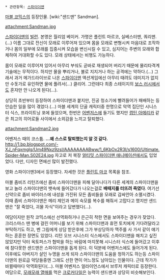  * 관련항목: [[스파이더맨]]

[[마블 코믹스]]의 등장인물. [wiki:"샌드맨" Sandman].

attachment:Sandman.jpg

[[스파이더맨]]의 [[빌런]]. 본명은 월리엄 베이커. 가명은 플린트 마르코, 실베스터맨, 쿼리맨.(...) 이름 그대로 전신이 모래로 이루어져 있으며 몸을 모래로 변형시켜 마음대로 조작하거나 몸의 일부에 모래를 집중시켜 모습을 변신시킬 수 있고, 심지어는 주변의 모래와 합체하여 거대화할 수도 있다. 모래 상태에서는 비행도 가능하다.

몸이 모래로 이루어져 있어서 아무리 부숴도 곧바로 재생되어 버리기 때문에 물리타격계 기술에는 무적이다. 하지만 물을 뿌리거나, 불로 지지거나 하는 공격에는 약하다.(…) 그래서 과거 메가드라이브로 나온 [[스파이더맨]] 액션게임에선 아무리 때려도 데미지가 없지만 수돗가로 유인하면 물에 풀려서(…) 클리어. 그런데다 최종 스테이지의 [[보스 러시]]에서도 혼자만 안 나오게 된다(…). 

상당히 초반부터 등장하여 스파이더맨과 붙지만, 진공 청소기에 빨려들어가 패배하는 등 안습한 일을 많이 겪었다.(…) 마블 세계의 단골 캐릭터중 한명으로 악역 집단인 시니스터 식스, 프라이트닝 포에 들었으며, 한번은 [[어벤저스]]에 들기도 했지만 [[캡틴 아메리카]] 같은 최고의 히어로들 사이에서 소외감을 느끼고 탈퇴했다.

attachment:Sandman2.jpg

어벤저스 때의 코스튬.
'''…왜 스스로 탈퇴했는지 알 것 같다.'''
http://1.bp.blogspot.com/-XJ_nFqxmglg/Um49Nxz9zsI/AAAAAAAABww/1_6KbOx2R3I/s1600/Ultimate.Spider-Man.S02E24.jpg
자고로 저 복장 [[얼티밋 스파이더맨(TVA)|얼티밋 스파이더맨 애니메이션]]에서도 입었었다. 다만, 디자인 면에선 많이 발전했다.

영화 스파이더맨3에서 등장했다. 자세한 것은 [[샌드맨(실사영화)|플린트 마코]] 목록을 참조.

마블 좀비즈 리턴즈에선 좀비 스파이더맨을 피해 달아나다가 다른 세계의 스파이더맨을 보고 놀라 스파이더맨의 뱃속에 들어갔다가 나오는걸로 '''배때지를 터뜨려 죽였다'''. 여기선 신약으로 좀비 바이러스에 내성을 가진뒤 모든 좀비들을 모래로 감싸안아 소멸시켰다. 이때 좀비 스파이더맨은 메리 제인과 메이 숙모를 복수를 해줘서 고맙다고 했지만 샌드맨은 "잘 죽었다, 괴물 자식"이라고 답변했다(…).

여담이지만 원작 코믹스에선 선역화하거나 은근히 착한 면을 보여주는 경우가 잦았다. 크리스마스 땐 병에 걸린 어머니를 보기 위해 스파이더맨과 휴먼 토치에게 기다려달라고 부탁하기도 하고, 벤 그림에게 상담 받은후에 그가 부상당하자 맥주를 사 가서 같이 얘기하는 훈훈한 장면도 있었다. 리턴 오브 시니스터 식스에서도 스파이더맨을 해치고 싶진 않았지만 닥터 옥토퍼스가 협박을 하는 바람에 마지못해 시니스터 식스에 들어갔고 이후에 참다못한 샌드맨은 스파이더맨을 돕게 된다. 이 덕분에 어벤저스에도 들어가게 된다. 이후에도 아버지가 살인 누명을 쓰게 되자 스파이더맨의 도움을 청하기도 하는등 스파이더맨의 원로급 악당들중엔 그래도 선한 면이 어느정도 남아있는 인물이다. 근데 작가가 바뀔때마다 악역화된다(...).
마블 어벤저스 얼라이언스에서 브루저 캐릭터로 등장한다.
여담으로, [[모래모래 열매]]를 먹은 [[크로커다일]]은 능력이 샌드맨과 상당히 비슷해보인다.
